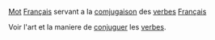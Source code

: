 [[Mot]] [[Français]] servant a la [[comjugaison]] des [[verbes]] [[Français]]

Voir l'art et la maniere de [[conjuguer]] les [[verbe]]s.